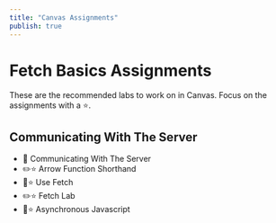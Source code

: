 ```yaml
---
title: "Canvas Assignments"
publish: true
---
```


# Fetch Basics Assignments

These are the recommended labs to work on in Canvas. Focus on the assignments with a ⭐.

## Communicating With The Server
- 📖 Communicating With The Server
- ✏️⭐️ Arrow Function Shorthand
- 📖⭐️ Use Fetch
- ✏️⭐️ Fetch Lab
- 📖⭐️ Asynchronous Javascript
